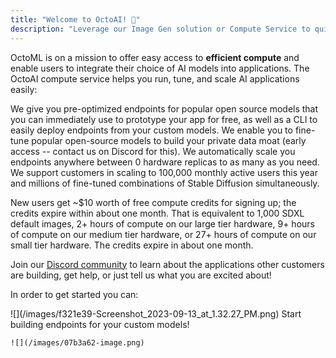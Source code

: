 ```yaml
---
title: "Welcome to OctoAI! 🐙"
description: "Leverage our Image Gen solution or Compute Service to quickly build production-grade GenAI apps."
---
```


OctoML is on a mission to offer easy access to **efficient compute** and enable users to integrate their choice of AI models into applications. The OctoAI compute service helps you run, tune, and scale AI applications easily:

<Card title="Run" icon="play" iconType="duotone">
    We give you pre-optimized endpoints for popular open source models that you can immediately use to prototype your app for free, as well as a CLI to easily deploy endpoints from your custom models.
</Card>
<Card title="Tune" icon="radio-tuner" iconType="duotone">
    We enable you to fine-tune popular open-source models to build your private data moat (early access -- contact us on Discord for this).
</Card>
<Card title="Scale" icon="signal-bars" iconType="duotone">
 We automatically scale you endpoints anywhere between 0 hardware replicas to as many as you need. We support customers in scaling to 100,000 monthly active users this year and millions of fine-tuned combinations of Stable Diffusion simultaneously.
</Card>

New users get \~$10 worth of free compute credits for signing up; the credits expire within about one month. That is equivalent to 1,000 SDXL default images, 2+ hours of compute on our large tier hardware, 9+ hours of compute on our medium tier hardware, or 27+ hours of compute on our small tier hardware. The credits expire in about one month.

Join our [Discord community](https://discord.gg/rXTPeRBcG7) to learn about the applications other customers are building, get help, or just tell us what you are excited about!

In order to get started you can:

<Steps>
  <Step title="Try our demo endpoints">
    ![](/images/f321e39-Screenshot_2023-09-13_at_1.32.27_PM.png) 
  </Step>
  <Step title="Install our CLI/SDK]">
    Start building endpoints for your custom models!

    ![](/images/07b3a62-image.png)
  </Step>
</Steps>